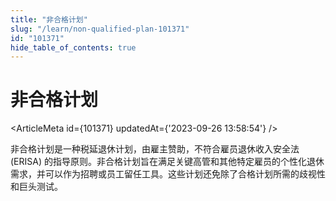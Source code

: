 ```yaml
---
title: "非合格计划"
slug: "/learn/non-qualified-plan-101371"
id: "101371"
hide_table_of_contents: true
---
```



# 非合格计划

<ArticleMeta id={101371} updatedAt={'2023-09-26 13:58:54'} />
<div className='border-solid border-b border-t-0 my-4 border-[var(--ifm-color-gray-300)]' />

非合格计划是一种税延退休计划，由雇主赞助，不符合雇员退休收入安全法 (ERISA) 的指导原则。非合格计划旨在满足关键高管和其他特定雇员的个性化退休需求，并可以作为招聘或员工留任工具。这些计划还免除了合格计划所需的歧视性和巨头测试。
